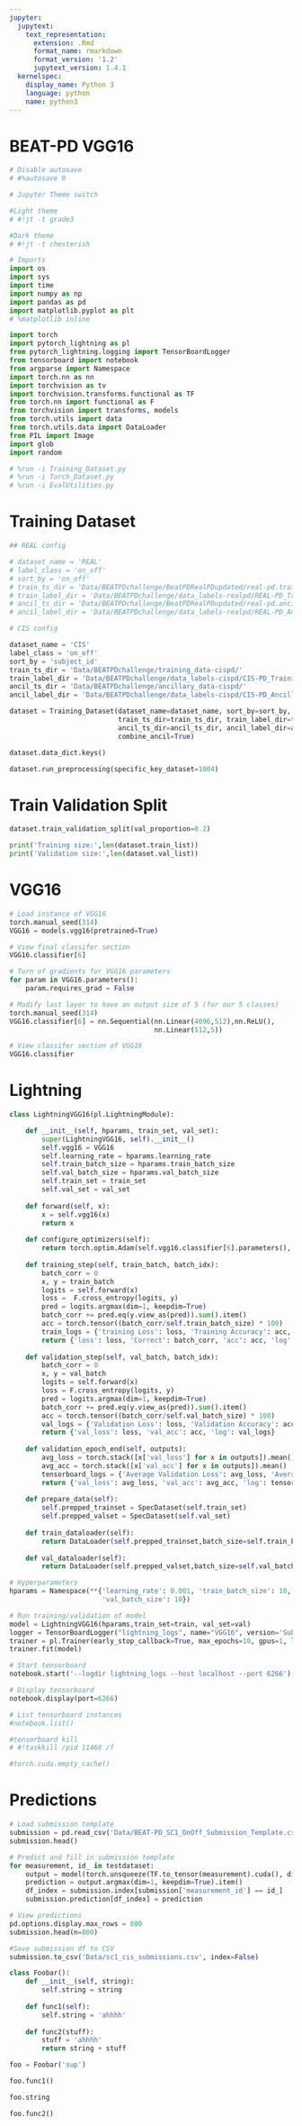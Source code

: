 ```yaml
---
jupyter:
  jupytext:
    text_representation:
      extension: .Rmd
      format_name: rmarkdown
      format_version: '1.2'
      jupytext_version: 1.4.1
  kernelspec:
    display_name: Python 3
    language: python
    name: python3
---
```


# BEAT-PD VGG16

```python
# Disable autosave
# #%autosave 0
```

```python
# Jupyter Theme switch

#Light theme
# #!jt -t grade3

#Dark theme
# #!jt -t chesterish

```

```python
# Imports
import os
import sys
import time
import numpy as np
import pandas as pd
import matplotlib.pyplot as plt
# %matplotlib inline

import torch
import pytorch_lightning as pl
from pytorch_lightning.logging import TensorBoardLogger
from tensorboard import notebook
from argparse import Namespace
import torch.nn as nn
import torchvision as tv
import torchvision.transforms.functional as TF
from torch.nn import functional as F
from torchvision import transforms, models
from torch.utils import data
from torch.utils.data import DataLoader
from PIL import Image
import glob
import random
```

```python
# %run -i Training_Dataset.py
# %run -i Torch_Dataset.py
# %run -i EvalUtilities.py
```

# Training Dataset

```python
## REAL config

# dataset_name = 'REAL'
# label_class = 'on_off'
# sort_by = 'on_off'
# train_ts_dir = 'Data/BEATPDchallenge/BeatPDRealPDupdated/real-pd.training_data_updated/training_data/'
# train_label_dir = 'Data/BEATPDchallenge/data_labels-realpd/REAL-PD_Training_Data_IDs_Labels.csv'
# ancil_ts_dir = 'Data/BEATPDchallenge/BeatPDRealPDupdated/real-pd.ancillary_data_updated/ancillary_data/'
# ancil_label_dir = 'Data/BEATPDchallenge/data_labels-realpd/REAL-PD_Ancillary_Data_IDs_Labels.csv'
```

```python
# CIS config

dataset_name = 'CIS'
label_class = 'on_off'
sort_by = 'subject_id'
train_ts_dir = 'Data/BEATPDchallenge/training_data-cispd/'
train_label_dir = 'Data/BEATPDchallenge/data_labels-cispd/CIS-PD_Training_Data_IDs_Labels.csv'
ancil_ts_dir = 'Data/BEATPDchallenge/ancillary_data-cispd/'
ancil_label_dir = 'Data/BEATPDchallenge/data_labels-cispd/CIS-PD_Ancillary_Data_IDs_Labels.csv'
```

```python
dataset = Training_Dataset(dataset_name=dataset_name, sort_by=sort_by,
                           train_ts_dir=train_ts_dir, train_label_dir=train_label_dir,
                           ancil_ts_dir=ancil_ts_dir, ancil_label_dir=ancil_label_dir,
                           combine_ancil=True)
```

```python
dataset.data_dict.keys()
```

```python
dataset.run_preprocessing(specific_key_dataset=1004)
```

# Train Validation Split

```python
dataset.train_validation_split(val_proportion=0.2)
```

```python
print('Training size:',len(dataset.train_list))
print('Validation size:',len(dataset.val_list))
```

# VGG16

```python
# Load instance of VGG16
torch.manual_seed(314)
VGG16 = models.vgg16(pretrained=True)
```

```python
# View final classifer section
VGG16.classifier[6]
```

```python
# Turn of gradients for VGG16 parameters
for param in VGG16.parameters():
    param.requires_grad = False
```

```python
# Modify last layer to have an output size of 5 (for our 5 classes)
torch.manual_seed(314)
VGG16.classifier[6] = nn.Sequential(nn.Linear(4096,512),nn.ReLU(),
                                    nn.Linear(512,5))
```

```python
# View classifer section of VGG16
VGG16.classifier
```

# Lightning

```python
class LightningVGG16(pl.LightningModule):

    def __init__(self, hparams, train_set, val_set):
        super(LightningVGG16, self).__init__()
        self.vgg16 = VGG16
        self.learning_rate = hparams.learning_rate
        self.train_batch_size = hparams.train_batch_size
        self.val_batch_size = hparams.val_batch_size
        self.train_set = train_set
        self.val_set = val_set
        
    def forward(self, x):
        x = self.vgg16(x)
        return x
    
    def configure_optimizers(self):
        return torch.optim.Adam(self.vgg16.classifier[6].parameters(), lr=self.learning_rate)
    
    def training_step(self, train_batch, batch_idx):
        batch_corr = 0
        x, y = train_batch
        logits = self.forward(x)
        loss =  F.cross_entropy(logits, y)
        pred = logits.argmax(dim=1, keepdim=True)
        batch_corr += pred.eq(y.view_as(pred)).sum().item()
        acc = torch.tensor((batch_corr/self.train_batch_size) * 100)
        train_logs = {'training Loss': loss, 'Training Accuracy': acc, 'Number Correct in Training Batch': batch_corr}
        return {'loss': loss, 'Correct': batch_corr, 'acc': acc, 'log': train_logs}
    
    def validation_step(self, val_batch, batch_idx):
        batch_corr = 0
        x, y = val_batch
        logits = self.forward(x)
        loss = F.cross_entropy(logits, y)
        pred = logits.argmax(dim=1, keepdim=True)
        batch_corr += pred.eq(y.view_as(pred)).sum().item()
        acc = torch.tensor((batch_corr/self.val_batch_size) * 100)
        val_logs = {'Validation Loss': loss, 'Validation Accuracy': acc, 'Number Correct in Validation Batch': batch_corr}
        return {'val_loss': loss, 'val_acc': acc, 'log': val_logs}
        
    def validation_epoch_end(self, outputs):
        avg_loss = torch.stack([x['val_loss'] for x in outputs]).mean()
        avg_acc = torch.stack([x['val_acc'] for x in outputs]).mean()
        tensorboard_logs = {'Average Validation Loss': avg_loss, 'Average Validation Accuracy': avg_acc}
        return {'val_loss': avg_loss, 'val_acc': avg_acc, 'log': tensorboard_logs}
        
    def prepare_data(self):
        self.prepped_trainset = SpecDataset(self.train_set)
        self.prepped_valset = SpecDataset(self.val_set)
        
    def train_dataloader(self):
        return DataLoader(self.prepped_trainset,batch_size=self.train_batch_size, shuffle=True)
    
    def val_dataloader(self):
        return DataLoader(self.prepped_valset,batch_size=self.val_batch_size, shuffle=True)
```

```python
# Hyperparameters
hparams = Namespace(**{'learning_rate': 0.001, 'train_batch_size': 10,
                       'val_batch_size': 10})
```

```python
# Run training/validation of model
model = LightningVGG16(hparams,train_set=train, val_set=val)
logger = TensorBoardLogger("lightning_logs", name="VGG16", version='Subchallenge 1')
trainer = pl.Trainer(early_stop_callback=True, max_epochs=10, gpus=1, logger=logger)
trainer.fit(model)
```

```python
# Start tensorboard
notebook.start('--logdir lightning_logs --host localhost --port 6266')
```

```python
# Display tensorboard
notebook.display(port=6266)
```

```python
# List tensorboard instances
#notebook.list()
```

```python
#tensorboard kill
# #!taskkill /pid 11468 /f
```

```python
#torch.cuda.empty_cache()
```

# Predictions

```python
# Load submission template
submission = pd.read_csv('Data/BEAT-PD_SC1_OnOff_Submission_Template.csv')
submission.head()
```

```python
# Predict and fill in submission template
for measurement, id_ in testdataset:
    output = model(torch.unsqueeze(TF.to_tensor(measurement).cuda(), dim=0))
    prediction = output.argmax(dim=1, keepdim=True).item()
    df_index = submission.index[submission['measurement_id'] == id_]
    submission.prediction[df_index] = prediction
```

```python
# View predictions
pd.options.display.max_rows = 800
submission.head(n=800)
```

```python
#Save submission df to CSV
submission.to_csv('Data/sc1_cis_submissions.csv', index=False)
```

```python
class Foobar():
    def __init__(self, string):
        self.string = string
        
    def func1(self):
        self.string = 'ahhhh'
        
    def func2(stuff):
        stuff = 'ahhhh'
        return string + stuff
```

```python
foo = Foobar('sup')
```

```python
foo.func1()
```

```python
foo.string
```

```python
foo.func2()
```

```python

```
